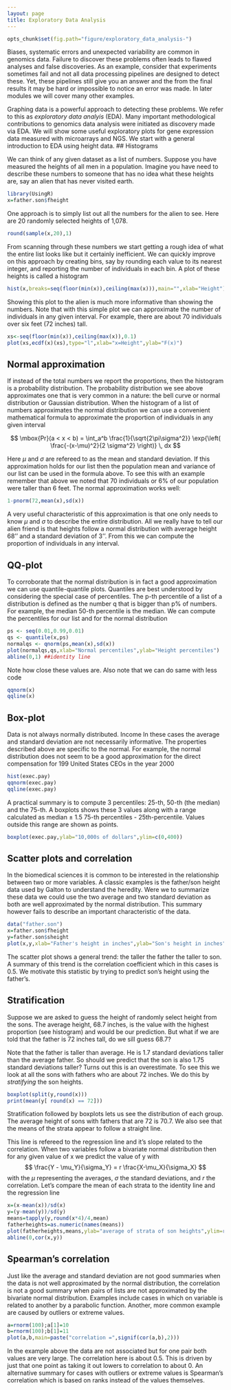 ```yaml
---
layout: page
title: Exploratory Data Analysis
---
```


```r
opts_chunk$set(fig.path="figure/exploratory_data_analysis-")
```


Biases, systematic errors and unexpected variability are common in genomics data. Failure to discover these problems often leads to flawed analyses and false discoveries. As an example, consider that experiments sometimes fail and not all data processing pipelines are designed to detect these. Yet, these pipelines still give you an answer and the from the final results it may be hard or impossible to notice an error was made. In later modules we will cover many other examples. 

Graphing data is a powerful approach to detecting these problems. We refer to this as _exploratory data analyis_ (EDA). Many important methodological contributions to genomics data analysis were initiated as discovery made via EDA. We will show some useful exploratory plots for gene expression data measured with microarrays and NGS. We start with a general introduction to EDA using height data.
## Histograms

We can think of any given dataset as a list of numbers. Suppose you have measured the heights of all men in a population. Imagine you have need to describe these numbers to someone that has no idea what these heights are, say an alien that has never visited earth. 

```r
library(UsingR)
x=father.son$fheight
```
One approach is to simply list out all the numbers for the alien to see. Here are 20 randomly selected heights of 1,078.

```r
round(sample(x,20),1)
```

From scanning through these numbers we start getting a rough idea of what the entire list looks like but it certainly inefficient. We can quickly improve on this approach by creating bins, say by rounding each value to its nearest integer, and reporting the number of individuals in each bin. A plot of these heights is called a histogram
```r
hist(x,breaks=seq(floor(min(x)),ceiling(max(x))),main="",xlab="Height")
```
Showing this plot to the alien is much more informative than showing the numbers. Note that with this simple plot we can approximate the number of individuals in any given interval. For example, there are about 70 individuals over six feet (72 inches) tall. 

```r
xs<-seq(floor(min(x)),ceiling(max(x)),0.1)
plot(xs,ecdf(x)(xs),type="l",xlab="x=Height",ylab="F(x)")
```

## Normal approximation

If instead of the total numbers we report the proportions, then the histogram is a probability distribution. The probability distribution we see above approximates one that is very common in a nature: the bell curve or normal distribution or Gaussian distribution. When the histogram of a list of numbers approximates the normal distribution we can use a convenient mathematical formula to approximate the proportion of individuals in any given interval

$$
\mbox{Pr}(a < x < b) = \int_a^b \frac{1}{\sqrt{2\pi\sigma^2}} \exp{\left( \frac{-(x-\mu)^2}{2 \sigma^2} \right)} \, dx
$$

Here $\mu$ and $\sigma$ are refereed to as the mean and standard deviation. If this approximation holds for our list then the population mean and variance of our list can be used in the formula above. To see this with an example remember that above we noted that 70 individuals or 6% of our population were taller than 6 feet. The normal approximation works well:
```r
1-pnorm(72,mean(x),sd(x)) 
```

A very useful characteristic of this approximation is that one only needs to know $\mu$ and $\sigma$ to describe the entire distribution. All we really have to tell our alien friend is that heights follow a normal distribution with average height 68'' and a standard deviation of 3''. From this we can compute the proportion of individuals in any interval. 

## QQ-plot

To corroborate that the normal distribution is in fact a good approximation we can use quantile-quantile plots. Quantiles are best understood by considering the special case of percentiles. The p-th percentile of a list of a distribution is defined as the number q that is bigger than p% of numbers. For example, the median 50-th percentile is the median. We can compute the percentiles for our list and for the normal distribution
```r
ps <- seq(0.01,0.99,0.01)
qs <- quantile(x,ps)
normalqs <- qnorm(ps,mean(x),sd(x))
plot(normalqs,qs,xlab="Normal percentiles",ylab="Height percentiles")
abline(0,1) ##identity line
```
Note how close these values are. Also note that we can do same with less code
```r
qqnorm(x)
qqline(x)
```

## Box-plot
Data is not always normally distributed. Income 
In these cases the average and standard deviation are not necessarily informative. The properties described above are specific to the normal. For example, the normal distribution does not seem to be a good approximation for the direct compensation for 199 United States CEOs in the year 2000
```r
hist(exec.pay)
qqnorm(exec.pay)
qqline(exec.pay)
```
A practical summary is to compute 3 percentiles: 25-th, 50-th (the median) and the 75-th. A boxplots shows these 3 values along with a range calculated as median $\pm$ 1.5 75-th percentiles - 25th-percentile. Values outside this range are shown as points.

```r
boxplot(exec.pay,ylab="10,000s of dollars",ylim=c(0,400))
```

## Scatter plots and correlation
In the biomedical sciences it is common to be interested in the relationship between two or more variables. A classic examples is the father/son height data used by Galton to understand the heredity. Were we to summarize these data we could use the two average and two standard deviation as both are well approximated by the normal distribution. This summary however fails to describe an important characteristic of the data.

```r
data("father.son")
x=father.son$fheight
y=father.son$sheight
plot(x,y,xlab="Father's height in inches",ylab="Son's height in inches",main=paste("correlation =",signif(cor(x,y),2)))
```
The scatter plot shows a general trend: the taller the father the taller to son. A summary of this trend is the correlation coefficient which in this cases is 0.5. We motivate this statistic by trying to predict son's height using the father's.

## Stratification
Suppose we are asked to guess the height of randomly select height from the sons. The average height, 68.7 inches, is the value with the highest proportion (see histogram) and would be our prediction. But what if we are told that the father is 72 inches tall, do we sill guess 68.7?

Note that the father is taller than average. He is 1.7 standard deviations taller than the average father. So should we predict that the son is also 1.75 standard deviations taller? Turns out this is an overestimate. To see this we look at all the sons with fathers who are about 72 inches. We do this by _stratifying_ the son heights.
```r
boxplot(split(y,round(x)))
print(mean(y[ round(x) == 72]))
```
Stratification followed by boxplots lets us see the distribution of each group. The average height of sons with fathers that are 72 is 70.7. We also see that the means of the strata appear to follow a straight line. 

This line is refereed to the regression line and it's slope related to the correlation. When two variables follow a bivariate normal distribution then for any given value of x we predict the value of y with
$$
\frac{Y - \mu_Y}{\sigma_Y} = r \frac{X-\mu_X}{\sigma_X}
$$
with the $\mu$ representing the averages, $\sigma$ the standard deviations, and $r$ the correlation. Let's compare the mean of each strata to the identity line and the regression line

```r
x=(x-mean(x))/sd(x)
y=(y-mean(y))/sd(y)
means=tapply(y,round(x*4)/4,mean)
fatherheights=as.numeric(names(means))
plot(fatherheights,means,ylab="average of strata of son heights",ylim=range(fatherheights))
abline(0,cor(x,y))
```





## Spearman's correlation
Just like the average and standard deviation are not good summaries when the data is not well approximated by the normal distribution, the correlation is not a good summary when pairs of lists are not approximated by the bivariate normal distribution. Examples include cases in which on variable is related to another by a parabolic function. Another, more common example are caused by outliers or extreme values.

```r
a=rnorm(100);a[1]=10
b=rnorm(100);b[1]=11
plot(a,b,main=paste("correlation =",signif(cor(a,b),2)))
```
In the example above the data are not associated but for one pair both values are very large. The correlation here is about 0.5. This is driven by just that one point as taking it out lowers to correlation to about 0. An alternative summary for cases with outliers or extreme values is Spearman's correlation which is based on ranks instead of the values themselves. 


